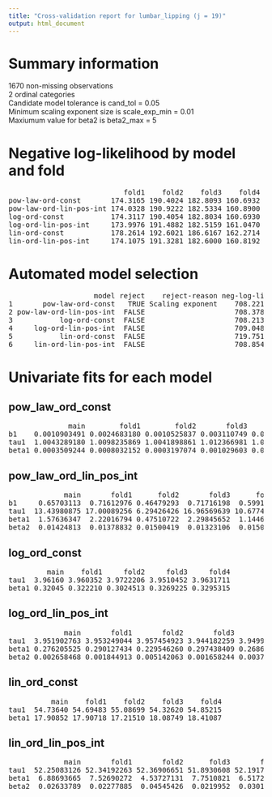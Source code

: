 ```yaml
---
title: "Cross-validation report for lumbar_lipping (j = 19)"
output: html_document
---
```

# Summary information
1670 non-missing observations  
2 ordinal categories  
Candidate model tolerance is cand_tol = 0.05  
Minimum scaling exponent size is scale_exp_min = 0.01  
Maxiumum value for beta2 is beta2_max = 5  

# Negative log-likelihood by model and fold
<pre>
                           fold1    fold2    fold3    fold4  
pow-law-ord-const       174.3165 190.4024 182.8093 160.6932  
pow-law-ord-lin-pos-int 174.0328 190.9222 182.5334 160.8900  
log-ord-const           174.3117 190.4054 182.8034 160.6930  
log-ord-lin-pos-int     173.9976 191.4882 182.5159 161.0470  
lin-ord-const           178.2614 192.6021 186.6167 162.2714  
lin-ord-lin-pos-int     174.1075 191.3281 182.6000 160.8192  
</pre>
# Automated model selection
<pre>
                    model reject    reject-reason neg-log-lik delta-neg-log-lik model-rank  
1       pow-law-ord-const   TRUE Scaling exponent    708.2214       0.007833199         NA  
2 pow-law-ord-lin-pos-int  FALSE                     708.3784       0.164795462          2  
3           log-ord-const  FALSE                     708.2136       0.000000000          1  
4     log-ord-lin-pos-int  FALSE                     709.0487       0.835141077          4  
5           lin-ord-const  FALSE                     719.7516      11.538043065          5  
6     lin-ord-lin-pos-int  FALSE                     708.8548       0.641186690          3  
</pre>
# Univariate fits for each model
## pow_law_ord_const  
<pre>
              main        fold1        fold2       fold3        fold4  
b1    0.0010903491 0.0024683180 0.0010525837 0.003110749 0.0007467145  
tau1  1.0043289180 1.0098235869 1.0041898861 1.012366981 1.0029637608  
beta1 0.0003509244 0.0008032152 0.0003197074 0.001029603 0.0002468101  
</pre>
## pow_law_ord_lin_pos_int  
<pre>
             main       fold1      fold2       fold3      fold4  
b1     0.65703113  0.71612976 0.46479293  0.71716198  0.5991308  
tau1  13.43980875 17.00089256 6.29426426 16.96569639 10.6774550  
beta1  1.57636347  2.22016794 0.47510722  2.29845652  1.1446305  
beta2  0.01424813  0.01378832 0.01500419  0.01323106  0.0150317  
</pre>
## log_ord_const  
<pre>
         main    fold1     fold2     fold3     fold4  
tau1  3.96160 3.960352 3.9722206 3.9510452 3.9631711  
beta1 0.32045 0.322210 0.3024513 0.3269225 0.3295315  
</pre>
## log_ord_lin_pos_int  
<pre>
             main       fold1       fold2       fold3       fold4  
tau1  3.951902763 3.953249044 3.957454923 3.944182259 3.949911005  
beta1 0.276205525 0.290127434 0.229546260 0.297438409 0.268610710  
beta2 0.002658468 0.001844913 0.005142063 0.001658244 0.003799708  
</pre>
## lin_ord_const  
<pre>
          main    fold1    fold2    fold3    fold4  
tau1  54.73640 54.69483 55.08699 54.32620 54.85215  
beta1 17.90852 17.90718 17.21510 18.08749 18.41087  
</pre>
## lin_ord_lin_pos_int  
<pre>
             main       fold1       fold2      fold3       fold4  
tau1  52.25083126 52.34192263 52.36906651 51.8930608 52.19176082  
beta1  6.88693665  7.52690272  4.53727131  7.7510821  6.51728451  
beta2  0.02633789  0.02277885  0.04545426  0.0219952  0.03019803  
</pre>
